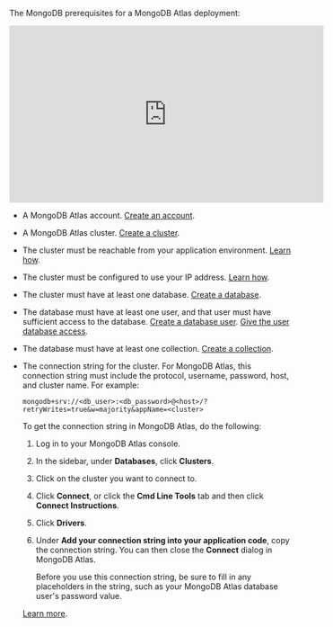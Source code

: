 The MongoDB prerequisites for a MongoDB Atlas deployment:

<iframe
width="560"
height="315"
src="https://www.youtube.com/embed/g6qDfbg808M"
title="YouTube video player"
frameborder="0"
allow="accelerometer; autoplay; clipboard-write; encrypted-media; gyroscope; picture-in-picture"
allowfullscreen
></iframe>

- A MongoDB Atlas account. [Create an account](https://www.mongodb.com/cloud/atlas/register).
- A MongoDB Atlas cluster. [Create a cluster](https://www.mongodb.com/docs/atlas/tutorial/deploy-free-tier-cluster).
- The cluster must be reachable from your application environment. [Learn how](https://www.mongodb.com/docs/atlas/setup-cluster-security/#network-and-firewall-requirements). 
- The cluster must be configured to use your IP address. [Learn how](https://www.mongodb.com/docs/atlas/setup-cluster-security/#ip-access-list).
- The cluster must have at least one database. [Create a database](https://www.mongodb.com/docs/compass/current/databases/#create-a-database).
- The database must have at least one user, and that user must have sufficient access to the database. [Create a database user](https://www.mongodb.com/docs/atlas/security-add-mongodb-users/#add-database-users). [Give the user database access](https://www.mongodb.com/docs/manual/core/authorization/).
- The database must have at least one collection. [Create a collection](https://www.mongodb.com/docs/compass/current/collections/#create-a-collection).
- The connection string for the cluster. For MongoDB Atlas, this connection string must include the protocol, username, password, host, and cluster name. For example:

  ```text
  mongodb+srv://<db_user>:<db_password>@<host>/?retryWrites=true&w=majority&appName=<cluster>
  ```

  To get the connection string in MongoDB Atlas, do the following:

  1. Log in to your MongoDB Atlas console.
  2. In the sidebar, under **Databases**, click **Clusters**.
  3. Click on the cluster you want to connect to.
  4. Click **Connect**, or click the **Cmd Line Tools** tab and then click **Connect Instructions**.
  5. Click **Drivers**.
  6. Under **Add your connection string into your application code**, copy the connection string. 
     You can then close the **Connect** dialog in MongoDB Atlas.

     Before you use this connection string, be sure to fill in any placeholders in the string, such as your MongoDB Atlas database user's password value. 

  [Learn more](https://www.mongodb.com/resources/products/fundamentals/mongodb-connection-string).